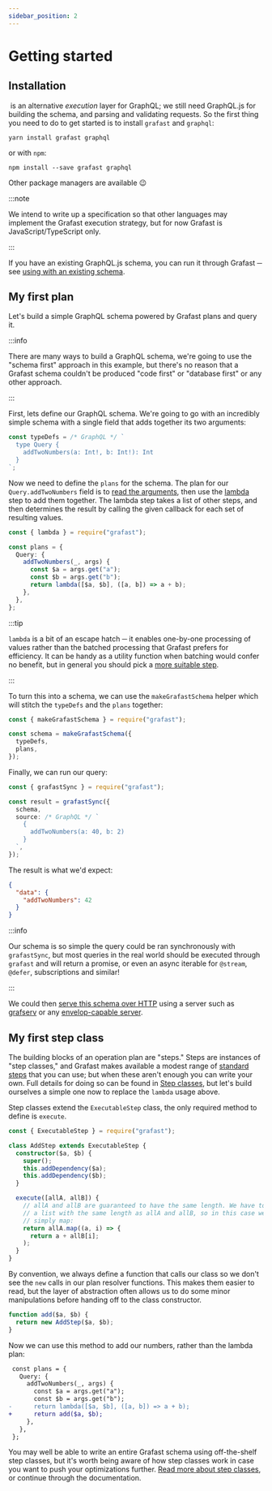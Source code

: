 ```yaml
---
sidebar_position: 2
---
```


# Getting started

## Installation

&ZeroWidthSpace;<grafast /> is an alternative _execution_ layer for GraphQL; we still need GraphQL.js
for building the schema, and parsing and validating requests. So the first thing
you need to do to get started is to install `grafast` and `graphql`:

```
yarn install grafast graphql
```

or with `npm`:

```
npm install --save grafast graphql
```

Other package managers are available :wink:

:::note

We intend to write up a specification so that other languages may implement the
Grafast execution strategy, but for now Grafast is JavaScript/TypeScript only.

:::

If you have an existing GraphQL.js schema, you can run it through Grafast ─ see
[using with an existing schema](./existing-schema).

## My first plan

Let's build a simple GraphQL schema powered by Grafast plans and query it.

:::info

There are many ways to build a GraphQL schema, we're going to use the "schema
first" approach in this example, but there's no reason that a Grafast schema
couldn't be produced "code first" or "database first" or any other approach.

:::

First, lets define our GraphQL schema. We're going to go with an incredibly
simple schema with a single field that adds together its two arguments:

```ts
const typeDefs = /* GraphQL */ `
  type Query {
    addTwoNumbers(a: Int!, b: Int!): Int
  }
`;
```

Now we need to define the `plans` for the schema. The plan for our
`Query.addTwoNumbers` field is to [read the arguments][field args], then use the
[lambda][] step to add them together. The lambda step takes a list of other
steps, and then determines the result by calling the given callback for each set
of resulting values.

```ts
const { lambda } = require("grafast");

const plans = {
  Query: {
    addTwoNumbers(_, args) {
      const $a = args.get("a");
      const $b = args.get("b");
      return lambda([$a, $b], ([a, b]) => a + b);
    },
  },
};
```

:::tip

`lambda` is a bit of an escape hatch ─ it enables one-by-one processing of
values rather than the batched processing that Grafast prefers for efficiency.
It can be handy as a utility function when batching would confer no benefit,
but in general you should pick a [more suitable step][step library].

:::

To turn this into a schema, we can use the `makeGrafastSchema` helper which will
stitch the `typeDefs` and the `plans` together:

```ts
const { makeGrafastSchema } = require("grafast");

const schema = makeGrafastSchema({
  typeDefs,
  plans,
});
```

Finally, we can run our query:

```ts
const { grafastSync } = require("grafast");

const result = grafastSync({
  schema,
  source: /* GraphQL */ `
    {
      addTwoNumbers(a: 40, b: 2)
    }
  `,
});
```

The result is what we'd expect:

```json
{
  "data": {
    "addTwoNumbers": 42
  }
}
```

:::info

Our schema is so simple the query could be ran synchronously with `grafastSync`,
but most queries in the real world should be executed through `grafast` and will
return a promise, or even an async iterable for `@stream`, `@defer`,
subscriptions and similar!

:::

We could then [serve this schema over HTTP][servers] using a server such as
[grafserv][] or any [envelop-capable server][envelop].

## My first step class

The building blocks of an operation plan are "steps." Steps are instances of
"step classes," and Grafast makes available a modest range of [standard steps][]
that you can use; but when these aren't enough you can write your own. Full
details for doing so can be found in [Step classes][], but let's build ourselves
a simple one now to replace the `lambda` usage above.

Step classes extend the `ExecutableStep` class, the only required method to
define is `execute`.

```ts
const { ExecutableStep } = require("grafast");

class AddStep extends ExecutableStep {
  constructor($a, $b) {
    super();
    this.addDependency($a);
    this.addDependency($b);
  }

  execute([allA, allB]) {
    // allA and allB are guaranteed to have the same length. We have to return
    // a list with the same length as allA and allB, so in this case we can
    // simply map:
    return allA.map((a, i) => {
      return a + allB[i];
    );
  }
}
```

By convention, we always define a function that calls our class so we don't see
the `new` calls in our plan resolver functions. This makes them easier to read,
but the layer of abstraction often allows us to do some minor manipulations
before handing off to the class constructor.

```ts
function add($a, $b) {
  return new AddStep($a, $b);
}
```

Now we can use this method to add our numbers, rather than the lambda plan:

```diff
 const plans = {
   Query: {
     addTwoNumbers(_, args) {
       const $a = args.get("a");
       const $b = args.get("b");
-      return lambda([$a, $b], ([a, b]) => a + b);
+      return add($a, $b);
     },
   },
 };
```

You may well be able to write an entire Grafast schema using off-the-shelf step
classes, but it's worth being aware of how step classes work in case you want to
push your optimizations further. [Read more about step classes][step classes],
or continue through the documentation.

[lambda]: ../step-library/standard-steps/lambda
[servers]: ../servers
[grafast]: ../servers#grafast
[envelop]: ../servers#envelop
[step library]: ../step-library
[standard steps]: ../step-library/standard-steps
[step classes]: ../step-classes
[field args]: ../plan-resolvers#field-arguments-fieldargs
[grafserv]: /grafserv
